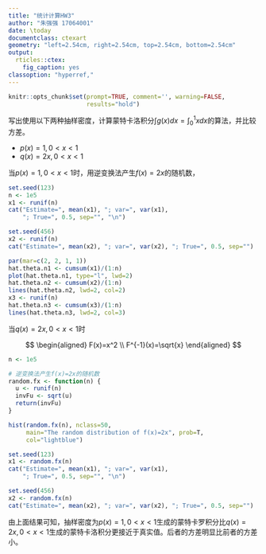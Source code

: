 ---
title: "统计计算HW3"
author: "朱强强 17064001"
date: \today
documentclass: ctexart
geometry: "left=2.54cm, right=2.54cm, top=2.54cm, bottom=2.54cm"
output:
  rticles::ctex:
    fig_caption: yes
classoption: "hyperref,"
---

```{r setup, include=FALSE}
knitr::opts_chunk$set(prompt=TRUE, comment='', warning=FALSE, 
                      results="hold")
```

写出使用以下两种抽样密度，计算蒙特卡洛积分$\int g(x)dx=\int_0^1 x dx$的算法，并比较方差。

- $p(x)=1,0<x<1$
- $q(x)=2 x, 0<x<1$

当$p(x)=1,0<x<1$时，用逆变换法产生$f(x)=2x$的随机数，

```{r}
set.seed(123)
n <- 1e5
x1 <- runif(n)
cat("Estimate=", mean(x1), "; var=", var(x1), 
    "; True=", 0.5, sep="", "\n")

set.seed(456)
x2 <- runif(n)
cat("Estimate=", mean(x2), "; var=", var(x2), "; True=", 0.5, sep="")
```


```{r}
par(mar=c(2, 2, 1, 1))
hat.theta.n1 <- cumsum(x1)/(1:n)
plot(hat.theta.n1, type="l", lwd=2)
hat.theta.n2 <- cumsum(x2)/(1:n)
lines(hat.theta.n2, lwd=2, col=2)
x3 <- runif(n)
hat.theta.n3 <- cumsum(x3)/(1:n)
lines(hat.theta.n3, lwd=2, col=3)
```

当$q(x)=2 x, 0<x<1$时

$$
\begin{aligned}
F(x)=x^2 \\
F^{-1}(x)=\sqrt{x}
\end{aligned}
$$

```{r}
n <- 1e5

# 逆变换法产生f(x)=2x的随机数
random.fx <- function(n) {
  u <- runif(n)
  invFu <- sqrt(u)
  return(invFu)
}

hist(random.fx(n), nclass=50, 
     main="The random distribution of f(x)=2x", prob=T,
     col="lightblue")
```

```{r}
set.seed(123)
x1 <- random.fx(n)
cat("Estimate=", mean(x1), "; var=", var(x1),
    "; True=", 0.5, sep="", "\n")

set.seed(456)
x2 <- random.fx(n)
cat("Estimate=", mean(x2), "; var=", var(x2), "; True=", 0.5, sep="")
```

由上面结果可知，抽样密度为$p(x)=1, 0<x<1$生成的蒙特卡罗积分比$q(x)=2x, 0<x<1$生成的蒙特卡洛积分更接近于真实值。后者的方差明显比前者的方差小。